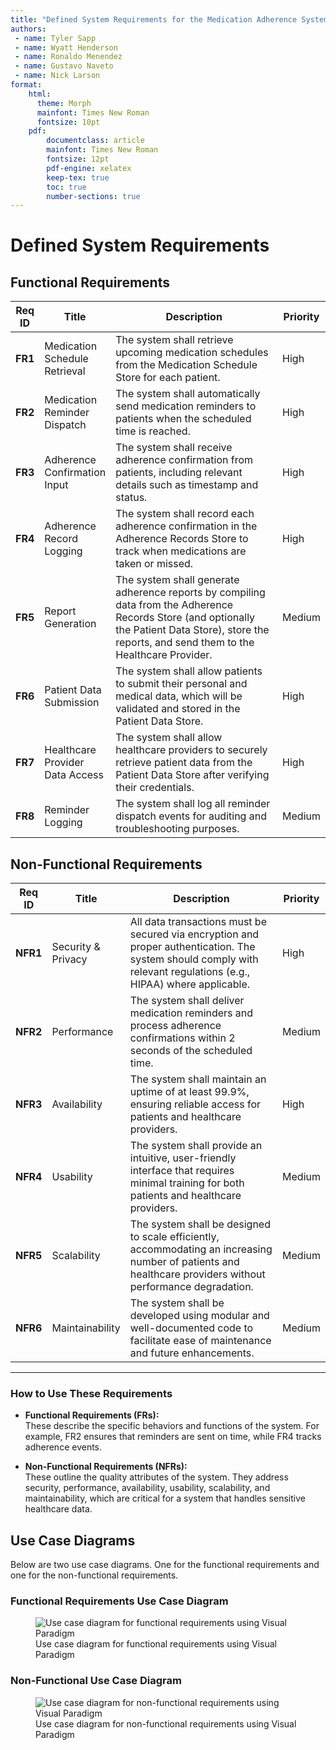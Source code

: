 ```yaml
---
title: "Defined System Requirements for the Medication Adherence System"
authors:
 - name: Tyler Sapp
 - name: Wyatt Henderson
 - name: Ronaldo Menendez
 - name: Gustavo Naveto
 - name: Nick Larson
format: 
    html:
      theme: Morph
      mainfont: Times New Roman
      fontsize: 10pt
    pdf:
        documentclass: article
        mainfont: Times New Roman
        fontsize: 12pt
        pdf-engine: xelatex
        keep-tex: true
        toc: true
        number-sections: true
---
```


# Defined System Requirements

## Functional Requirements

| **Req ID** | **Title**                          | **Description**                                                                                                                                                   | **Priority** |
|------------|------------------------------------|-------------------------------------------------------------------------------------------------------------------------------------------------------------------|--------------|
| **FR1**       | Medication Schedule Retrieval      | The system shall retrieve upcoming medication schedules from the Medication Schedule Store for each patient.                                                       | High         |
| **FR2**       | Medication Reminder Dispatch       | The system shall automatically send medication reminders to patients when the scheduled time is reached.                                                           | High         |
| **FR3**       | Adherence Confirmation Input       | The system shall receive adherence confirmation from patients, including relevant details such as timestamp and status.                                             | High         |
| **FR4**       | Adherence Record Logging           | The system shall record each adherence confirmation in the Adherence Records Store to track when medications are taken or missed.                                    | High         |
| **FR5**       | Report Generation                  | The system shall generate adherence reports by compiling data from the Adherence Records Store (and optionally the Patient Data Store), store the reports, and send them to the Healthcare Provider. | Medium       |
| **FR6**       | Patient Data Submission            | The system shall allow patients to submit their personal and medical data, which will be validated and stored in the Patient Data Store.                              | High         |
| **FR7**       | Healthcare Provider Data Access    | The system shall allow healthcare providers to securely retrieve patient data from the Patient Data Store after verifying their credentials.                       | High         |
| **FR8**       | Reminder Logging                   | The system shall log all reminder dispatch events for auditing and troubleshooting purposes.                                                                       | Medium       |

## Non-Functional Requirements

| **Req ID** | **Title**              | **Description**                                                                                                                                                            | **Priority** |
|------------|------------------------|----------------------------------------------------------------------------------------------------------------------------------------------------------------------------|--------------|
| **NFR1**      | Security & Privacy     | All data transactions must be secured via encryption and proper authentication. The system should comply with relevant regulations (e.g., HIPAA) where applicable.       | High         |
| **NFR2**      | Performance            | The system shall deliver medication reminders and process adherence confirmations within 2 seconds of the scheduled time.                                                   | Medium       |
| **NFR3**      | Availability           | The system shall maintain an uptime of at least 99.9%, ensuring reliable access for patients and healthcare providers.                                                     | High         |
| **NFR4**      | Usability              | The system shall provide an intuitive, user-friendly interface that requires minimal training for both patients and healthcare providers.                                  | Medium       |
| **NFR5**      | Scalability            | The system shall be designed to scale efficiently, accommodating an increasing number of patients and healthcare providers without performance degradation.             | Medium       |
| **NFR6**      | Maintainability        | The system shall be developed using modular and well-documented code to facilitate ease of maintenance and future enhancements.                                           | Medium       |

---


### How to Use These Requirements

- **Functional Requirements (FRs):**  
  These describe the specific behaviors and functions of the system. For example, FR2 ensures that reminders are sent on time, while FR4 tracks adherence events.

- **Non-Functional Requirements (NFRs):**  
  These outline the quality attributes of the system. They address security, performance, availability, usability, scalability, and maintainability, which are critical for a system that handles sensitive healthcare data.

## Use Case Diagrams
Below are two use case diagrams. One for the functional requirements and one for the non-functional requirements. 

### Functional Requirements Use Case Diagram
![Use case diagram for functional requirements using Visual Paradigm](../assets/FR%20Use%20Case%20Diagram_3.png)

### Non-Functional Use Case Diagram
![Use case diagram for non-functional requirements using Visual Paradigm](assets/NFR%20Use%20Case%20Diagram_1.png)